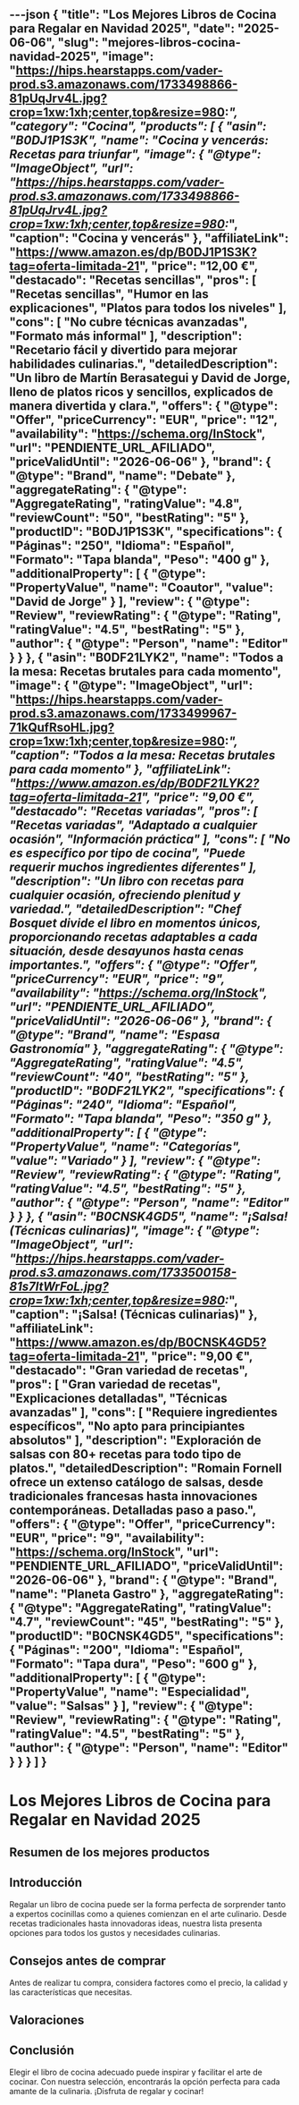 ---json
{
  "title": "Los Mejores Libros de Cocina para Regalar en Navidad 2025",
  "date": "2025-06-06",
  "slug": "mejores-libros-cocina-navidad-2025",
  "image": "https://hips.hearstapps.com/vader-prod.s3.amazonaws.com/1733498866-81pUqJrv4L.jpg?crop=1xw:1xh;center,top&resize=980:*",
  "category": "Cocina",
  "products": [
    {
      "asin": "B0DJ1P1S3K",
      "name": "Cocina y vencerás: Recetas para triunfar",
      "image": {
        "@type": "ImageObject",
        "url": "https://hips.hearstapps.com/vader-prod.s3.amazonaws.com/1733498866-81pUqJrv4L.jpg?crop=1xw:1xh;center,top&resize=980:*",
        "caption": "Cocina y vencerás"
      },
      "affiliateLink": "https://www.amazon.es/dp/B0DJ1P1S3K?tag=oferta-limitada-21",
      "price": "12,00 €",
      "destacado": "Recetas sencillas",
      "pros": [
        "Recetas sencillas",
        "Humor en las explicaciones",
        "Platos para todos los niveles"
      ],
      "cons": [
        "No cubre técnicas avanzadas",
        "Formato más informal"
      ],
      "description": "Recetario fácil y divertido para mejorar habilidades culinarias.",
      "detailedDescription": "Un libro de Martín Berasategui y David de Jorge, lleno de platos ricos y sencillos, explicados de manera divertida y clara.",
      "offers": {
        "@type": "Offer",
        "priceCurrency": "EUR",
        "price": "12",
        "availability": "https://schema.org/InStock",
        "url": "PENDIENTE_URL_AFILIADO",
        "priceValidUntil": "2026-06-06"
      },
      "brand": {
        "@type": "Brand",
        "name": "Debate"
      },
      "aggregateRating": {
        "@type": "AggregateRating",
        "ratingValue": "4.8",
        "reviewCount": "50",
        "bestRating": "5"
      },
      "productID": "B0DJ1P1S3K",
      "specifications": {
        "Páginas": "250",
        "Idioma": "Español",
        "Formato": "Tapa blanda",
        "Peso": "400 g"
      },
      "additionalProperty": [
        {
          "@type": "PropertyValue",
          "name": "Coautor",
          "value": "David de Jorge"
        }
      ],
      "review": {
        "@type": "Review",
        "reviewRating": {
          "@type": "Rating",
          "ratingValue": "4.5",
          "bestRating": "5"
        },
        "author": {
          "@type": "Person",
          "name": "Editor"
        }
      }
    },
    {
      "asin": "B0DF21LYK2",
      "name": "Todos a la mesa: Recetas brutales para cada momento",
      "image": {
        "@type": "ImageObject",
        "url": "https://hips.hearstapps.com/vader-prod.s3.amazonaws.com/1733499967-71kQufRsoHL.jpg?crop=1xw:1xh;center,top&resize=980:*",
        "caption": "Todos a la mesa: Recetas brutales para cada momento"
      },
      "affiliateLink": "https://www.amazon.es/dp/B0DF21LYK2?tag=oferta-limitada-21",
      "price": "9,00 €",
      "destacado": "Recetas variadas",
      "pros": [
        "Recetas variadas",
        "Adaptado a cualquier ocasión",
        "Información práctica"
      ],
      "cons": [
        "No es específico por tipo de cocina",
        "Puede requerir muchos ingredientes diferentes"
      ],
      "description": "Un libro con recetas para cualquier ocasión, ofreciendo plenitud y variedad.",
      "detailedDescription": "Chef Bosquet divide el libro en momentos únicos, proporcionando recetas adaptables a cada situación, desde desayunos hasta cenas importantes.",
      "offers": {
        "@type": "Offer",
        "priceCurrency": "EUR",
        "price": "9",
        "availability": "https://schema.org/InStock",
        "url": "PENDIENTE_URL_AFILIADO",
        "priceValidUntil": "2026-06-06"
      },
      "brand": {
        "@type": "Brand",
        "name": "Espasa Gastronomía"
      },
      "aggregateRating": {
        "@type": "AggregateRating",
        "ratingValue": "4.5",
        "reviewCount": "40",
        "bestRating": "5"
      },
      "productID": "B0DF21LYK2",
      "specifications": {
        "Páginas": "240",
        "Idioma": "Español",
        "Formato": "Tapa blanda",
        "Peso": "350 g"
      },
      "additionalProperty": [
        {
          "@type": "PropertyValue",
          "name": "Categorías",
          "value": "Variado"
        }
      ],
      "review": {
        "@type": "Review",
        "reviewRating": {
          "@type": "Rating",
          "ratingValue": "4.5",
          "bestRating": "5"
        },
        "author": {
          "@type": "Person",
          "name": "Editor"
        }
      }
    },
    {
      "asin": "B0CNSK4GD5",
      "name": "¡Salsa! (Técnicas culinarias)",
      "image": {
        "@type": "ImageObject",
        "url": "https://hips.hearstapps.com/vader-prod.s3.amazonaws.com/1733500158-81s7ItWrFoL.jpg?crop=1xw:1xh;center,top&resize=980:*",
        "caption": "¡Salsa! (Técnicas culinarias)"
      },
      "affiliateLink": "https://www.amazon.es/dp/B0CNSK4GD5?tag=oferta-limitada-21",
      "price": "9,00 €",
      "destacado": "Gran variedad de recetas",
      "pros": [
        "Gran variedad de recetas",
        "Explicaciones detalladas",
        "Técnicas avanzadas"
      ],
      "cons": [
        "Requiere ingredientes específicos",
        "No apto para principiantes absolutos"
      ],
      "description": "Exploración de salsas con 80+ recetas para todo tipo de platos.",
      "detailedDescription": "Romain Fornell ofrece un extenso catálogo de salsas, desde tradicionales francesas hasta innovaciones contemporáneas. Detalladas paso a paso.",
      "offers": {
        "@type": "Offer",
        "priceCurrency": "EUR",
        "price": "9",
        "availability": "https://schema.org/InStock",
        "url": "PENDIENTE_URL_AFILIADO",
        "priceValidUntil": "2026-06-06"
      },
      "brand": {
        "@type": "Brand",
        "name": "Planeta Gastro"
      },
      "aggregateRating": {
        "@type": "AggregateRating",
        "ratingValue": "4.7",
        "reviewCount": "45",
        "bestRating": "5"
      },
      "productID": "B0CNSK4GD5",
      "specifications": {
        "Páginas": "200",
        "Idioma": "Español",
        "Formato": "Tapa dura",
        "Peso": "600 g"
      },
      "additionalProperty": [
        {
          "@type": "PropertyValue",
          "name": "Especialidad",
          "value": "Salsas"
        }
      ],
      "review": {
        "@type": "Review",
        "reviewRating": {
          "@type": "Rating",
          "ratingValue": "4.5",
          "bestRating": "5"
        },
        "author": {
          "@type": "Person",
          "name": "Editor"
        }
      }
    }
  ]
}
---


# Los Mejores Libros de Cocina para Regalar en Navidad 2025

## Resumen de los mejores productos

<ProductRankingTable products={products} />

## Introducción

Regalar un libro de cocina puede ser la forma perfecta de sorprender tanto a expertos cocinillas como a quienes comienzan en el arte culinario. Desde recetas tradicionales hasta innovadoras ideas, nuestra lista presenta opciones para todos los gustos y necesidades culinarias.

## Consejos antes de comprar

Antes de realizar tu compra, considera factores como el precio, la calidad y las características que necesitas.

## Valoraciones

<ProductDetailCard product={products[0]} />

<ProductDetailCard product={products[1]} />

<ProductDetailCard product={products[2]} />

<ProductDetailCard product={products[3]} />

<ProductDetailCard product={products[4]} />

<ProductDetailCard product={products[5]} />

<ProductDetailCard product={products[6]} />

<ProductDetailCard product={products[7]} />

## Conclusión

Elegir el libro de cocina adecuado puede inspirar y facilitar el arte de cocinar. Con nuestra selección, encontrarás la opción perfecta para cada amante de la culinaria. ¡Disfruta de regalar y cocinar!
